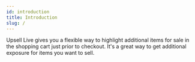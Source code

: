 ```yaml
---
id: introduction
title: Introduction
slug: /
---
```

Upsell Live gives you a flexible way to highlight additional items for sale in the shopping
cart just prior to checkout. It's a great way to get additional exposure for items you want to
sell.
